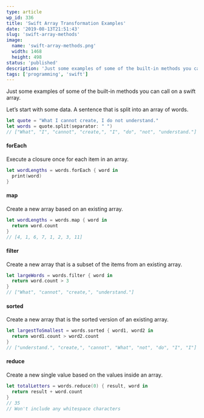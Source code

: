 ```yaml
---
type: article
wp_id: 336
title: 'Swift Array Transformation Examples'
date: '2019-08-13T21:51:43'
slug: 'swift-array-methods'
image: 
  name: 'swift-array-methods.png'
  width: 1468
  height: 498
status: 'published'
description: 'Just some examples of some of the built-in methods you can call on a swift array. Let’s start with some data. A sentence that is split into an array of words. forEach Execute a closure once for each item in an array. map Create a new array based on an existing array. filter Create a \[…\]'
tags: ['programming', 'swift']
---
```


Just some examples of some of the built-in methods you can call on a swift array.

Let’s start with some data. A sentence that is split into an array of words.

```swift
let quote = "What I cannot create, I do not understand."
let words = quote.split(separator: " ")
// ["What", "I", "cannot", "create,", "I", "do", "not", "understand."]
```

#### forEach

Execute a closure once for each item in an array.

```swift
let wordLengths = words.forEach { word in
  print(word)
}
```

#### map

Create a new array based on an existing array.

```swift
let wordLengths = words.map { word in
  return word.count
}
// [4, 1, 6, 7, 1, 2, 3, 11]
```

#### filter

Create a new array that is a subset of the items from an existing array.

```swift
let largeWords = words.filter { word in
  return word.count > 3
}
// ["What", "cannot", "create,", "understand."]
```

#### sorted

Create a new array that is the sorted version of an existing array.

```swift
let largestToSmallest = words.sorted { word1, word2 in
  return word1.count > word2.count
}
// ["understand.", "create,", "cannot", "What", "not", "do", "I", "I"]
```

#### reduce

Create a new single value based on the values inside an array.

```swift
let totalLetters = words.reduce(0) { result, word in
  return result + word.count
}
// 35
// Won't include any whitespace characters
```